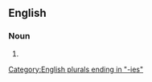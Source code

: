 ==English==

===Noun===
{{head|en|noun form}}

# {{plural of|en|equity}}

[[Category:English plurals ending in "-ies"]]